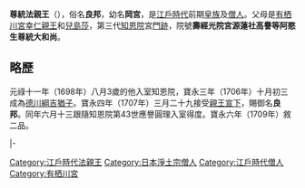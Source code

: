 {{東亞男性歷史人物
|名稱 =尊統法親王
|身份 =日本[[法親王|法親王]]
|國家 =[[日本|大和王朝]]
|時代 =[[江戶時代|江戶時代]]前期
|姓 =（無）
|名 =良邦
|別名 =岡宮
|法號 =尊統
|院號 =壽經光院宮源蓮社高譽等阿愍生尊統大和尚
|封爵 =[[法親王|法親王]]
|出生日期 =[[元祿|元祿]]九年五月初九（{{Birth date|1696|6|8}}）
|逝世日期 =[[正德_(日本)|正德]]元年五月十八（{{Death date and age|1711|7|3|1696|6|8}}）
|父親 =[[有栖川宮幸仁親王|有栖川宮幸仁親王]]
|母親 =[[兒島莎|兒島莎]]
|猶父 =[[德川綱吉|德川綱吉]]
|養父 =[[靈元天皇|靈元天皇]]
|養母 =[[藤谷為子|藤谷為子]]
|同胞兄弟 =[[有栖川宮正仁親王|有栖川宮正仁親王]]
|異母姊妹 =[[幸子女王|幸子女王]]
}}
{{Japanese|japanese=尊統法親王|kana=そんとうほうしんのう|romaji=Sontō Hō shin nō}}
'''尊統法親王'''（{{bd|1696年|6月8日|1711年|7月3日}}），俗名'''良邦'''，幼名'''岡宮'''，是[[江戶時代|江戶時代]]前期[[皇族|皇族]]及[[僧人|僧人]]。父母是[[有栖川宮幸仁親王|有栖川宮幸仁親王]]和[[兒島莎|兒島莎]]，第三代[[知恩院|知恩院]]宮[[門跡|門跡]]，院號'''壽經光院宮源蓮社高譽等阿愍生尊統大和尚'''。

==略歷==
元祿十一年（1698年）八月3歲的他入室知恩院，寶永三年（1706年）十月初三成為[[德川綱吉|德川綱吉]][[猶子|猶子]]。寶永四年（1707年）三月二十九接受[[親王宣下|親王宣下]]，賜御名'''良邦'''。同年六月十三跟隨知恩院第43世應譽圓理入室得度。寶永六年（1709年）敘二品。

{{start box|width=auto}}
{{s-rel}}
|-
{{s-before|[[尊光法親王|尊光法親王]]}}
{{s-title|[[知恩院|知恩院]]門跡|第3世}}
{{s-after|[[尊胤法親王_(靈元天皇子)|尊胤法親王]]}}
{{end box}}


[[Category:江戶時代法親王|Category:江戶時代法親王]]
[[Category:日本淨土宗僧人|Category:日本淨土宗僧人]]
[[Category:江戶時代僧人|Category:江戶時代僧人]]
[[Category:有栖川宮|Category:有栖川宮]]